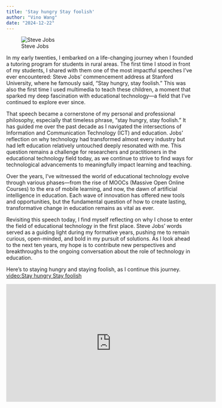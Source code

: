 ```yaml
---
title: 'Stay hungry Stay foolish'
author: "Vino Wang"
date: "2024-12-22"
---
```


![Steve Jobs](steve.png)

In my early twenties, I embarked on a life-changing journey when I founded a tutoring program for students in rural areas. The first time I stood in front of my students, I shared with them one of the most impactful speeches I’ve ever encountered: Steve Jobs' commencement address at Stanford University, where he famously said, "Stay hungry, stay foolish." This was also the first time I used multimedia to teach these children, a moment that sparked my deep fascination with educational technology—a field that I’ve continued to explore ever since.

That speech became a cornerstone of my personal and professional philosophy, especially that timeless phrase, "stay hungry, stay foolish." It has guided me over the past decade as I navigated the intersections of Information and Communication Technology (ICT) and education. Jobs’ reflection on why technology had transformed almost every industry but had left education relatively untouched deeply resonated with me. This question remains a challenge for researchers and practitioners in the educational technology field today, as we continue to strive to find ways for technological advancements to meaningfully impact learning and teaching.

Over the years, I’ve witnessed the world of educational technology evolve through various phases—from the rise of MOOCs (Massive Open Online Courses) to the era of mobile learning, and now, the dawn of artificial intelligence in education. Each wave of innovation has offered new tools and opportunities, but the fundamental question of how to create lasting, transformative change in education remains as vital as ever.

Revisiting this speech today, I find myself reflecting on why I chose to enter the field of educational technology in the first place. Steve Jobs' words served as a guiding light during my formative years, pushing me to remain curious, open-minded, and bold in my pursuit of solutions. As I look ahead to the next ten years, my hope is to contribute new perspectives and breakthroughs to the ongoing conversation about the role of technology in education.

Here’s to staying hungry and staying foolish, as I continue this journey. [video:Stay hungry Stay foolish](https://www.youtube.com/watch?v=I5TKeu7Mpi4)

<iframe width="560" height="315" src="https://www.youtube.com/embed/I5TKeu7Mpi4?si=get7JO7tBQ-pA1EE" title="YouTube video player" frameborder="0" allow="accelerometer; autoplay; clipboard-write; encrypted-media; gyroscope; picture-in-picture; web-share" referrerpolicy="strict-origin-when-cross-origin" allowfullscreen>

</iframe>
